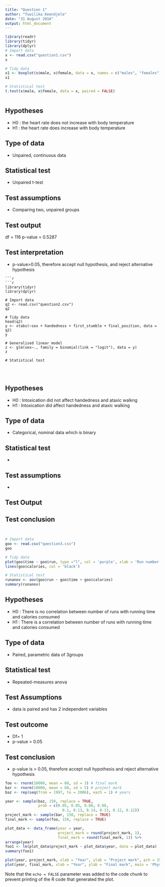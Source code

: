 ```yaml
---
title: "Question 1"
author: "Tuwilika Keendjele"
date: "31 August 2016"
output: html_document
---
```


```r
library(readr)
library(tidyr)
library(dplyr)
# Import data
x <- read.csv("question1.csv")
x

# Tidy data
x1 <- boxplot(x$male, x$female, data = x, names = c("males", "females"))
x1

# Statistical test
t.test(x$male, x$female, data = x, paired = FALSE)



```
## Hypotheses
* H0 : the heart rate does not increase with body temperature
* H1 : the heart rate does increase with body temperature

## Type of data
* Unpaired, continuous data

## Statistical test
* Unpaired t-test

## Test assumptions
* Comparing two, unpaired groups

## Test output
df = 116
p-value = 0.5287

## Test interpretation
* p-value>0.05, therefore accept null hypothesis, and reject alternative hypothesis

```
```r
```r
library(tidyr)
library(dplyr)

# Import data
q2 <- read.csv("question2.csv")
q2

# Tidy data
head(q2)
y <- xtabs(~sex + handedness + first_stumble + final_position, data = q2)
y

# Generalised linear model
z <- glm(sex~., family = binomial(link = "logit"), data = y)
z

# Statistical test




```
## Hypotheses
* H0 : Intoxication did not affect handedness and ataxic walkng
* H1 : Intoxication did affect handedness and ataxic walking 

## Type of data
* Categorical, nominal data which is binary

## Statistical test
*

## Test assumptions
*

## Test Output


## Test conclusion
```


```
```r
# Import data
goo <- read.csv("question3.csv")
goo

# Tidy data
plot(goo$time ~ goo$run, type ="l", col = 'purple', xlab = 'Run number', ylab = 'Running time(s)')
lines(goo$calories, col = 'black')

# Statistical test
runanov <- aov(goo$run ~ goo$time + goo$calories)
summary(runanov)

```
## Hypotheses
* H0 : There is no correlation between number of runs with running time and calories consumed
* H1 : There is a correlation between number of runs with running time and calories consumed

## Type of data
* Paired, parametric data of 3groups

## Statistical test
* Repeated-measures anova

## Test Assumptions
* data is paired and has 2 independent variables

## Test outcome
* Df= 1
* p-value > 0.05

## Test conclusion
* p-value is > 0.05, therefore accept null hypothesis and reject alternative hypothesis

```r
foo <- rnorm(10000, mean = 60, sd = 3) # final mark
bar <- rnorm(10000, mean = 68, sd = 5) # project mark
baz <- rep(seq(from = 1997, to = 2006), each = 1) # years

year <- sample(baz, 150, replace = TRUE,
               prob = c(0.05, 0.05, 0.08, 0.08, 
                          0.1, 0.13, 0.14, 0.13, 0.12, 0.12))
project_mark <- sample(bar, 150, replace = TRUE)
final_mark <- sample(foo, 150, replace = TRUE)

plot_data <- data_frame(year = year,
                        project_mark = round(project_mark, 1),
                        final_mark = round(final_mark, 1)) %>%
arrange(year)
foo1 <- lm(plot_data$project_mark ~ plot_data$year, data = plot_data)
summary(foo1)

plot(year, project_mark, xlab = "Year", ylab = "Project mark", pch = 19, main = 'Physiology course marks')
plot(year, final_mark, xlab = "Year", ylab = "Final mark", main = 'Physiology final marks')

```



Note that the `echo = FALSE` parameter was added to the code chunk to prevent printing of the R code that generated the plot.
